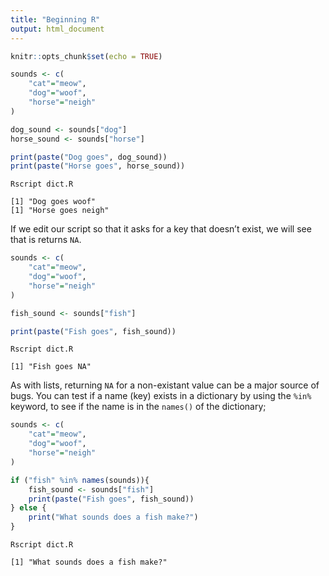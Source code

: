 ```yaml
---
title: "Beginning R"
output: html_document
---
```


```r
knitr::opts_chunk$set(echo = TRUE)
```

```R
sounds <- c(
    "cat"="meow", 
    "dog"="woof", 
    "horse"="neigh"
)

dog_sound <- sounds["dog"]
horse_sound <- sounds["horse"]

print(paste("Dog goes", dog_sound))
print(paste("Horse goes", horse_sound))
```

```
Rscript dict.R

[1] "Dog goes woof"
[1] "Horse goes neigh"
```

If we edit our script so that it asks for a key that doesn't exist, 
we will see that is returns `NA`.

```R
sounds <- c(
    "cat"="meow",
    "dog"="woof", 
    "horse"="neigh"
)

fish_sound <- sounds["fish"]

print(paste("Fish goes", fish_sound))
```

```
Rscript dict.R

[1] "Fish goes NA"
```

As with lists, returning `NA` for a non-existant value can be a major
source of bugs. You can test if a name (key) exists in a 
dictionary by using the `%in%` keyword, to see if the name is
in the `names()` of the dictionary;

```R
sounds <- c(
    "cat"="meow",
    "dog"="woof",
    "horse"="neigh"
)

if ("fish" %in% names(sounds)){
    fish_sound <- sounds["fish"]
    print(paste("Fish goes", fish_sound))
} else {
    print("What sounds does a fish make?")
}
```

```
Rscript dict.R

[1] "What sounds does a fish make?"
```
